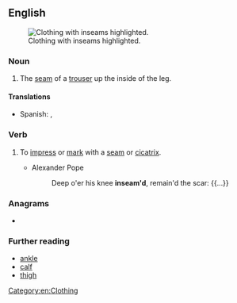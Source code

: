 ==English==
[[File:RV Schritt.png|thumb|Clothing with inseams highlighted.]]

===Noun===
{{en-noun}}

# The [[seam]] of a [[trouser]] up the inside of the leg.

====Translations====
{{trans-top|The seam of a trouser}}
{{trans-mid}}
* Spanish: {{t+|es|entrepierna|f}}, {{t|es|entrecostura|f}}
{{trans-bottom}}

===Verb===
{{en-verb}}

# {{lb|en|transitive}} To [[impress]] or [[mark]] with a [[seam]] or [[cicatrix]].
#* Alexander Pope
#*: Deep o'er his knee '''inseam'd''', remain'd the scar: {{...}}

===Anagrams===
* {{anagrams|en|a=aeimns|Amiens|Eisman|Emsian|amines|animes|animés|manies|mesian}}
===Further reading===
{{wikipedia}}
* [[ankle]]
* [[calf]]
* [[thigh]]

[[Category:en:Clothing]]